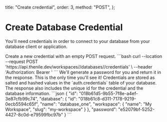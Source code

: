   title: "Create credential",
  order: 3,
  method: "POST",
};

# Create Database Credential

You'll need credentials in order to connect to your database from your database client or application.

<Row>
  <Col>
    Create a new credential with an empty POST request.
  </Col>
  <Col>
    <CodeGroups
      title={"Create Credential Request"}
      method={"POST"}
      pathname={"/workspaces/:workspaceSlug/databases/:databaseName/credentials"}
    >
      ```bash
      curl --location --request POST 'https://api.thenile.dev/workspaces/<string>/databases/<string>/credentials' \
      --header 'Authorization: Bearer <string>'
      ```
    </CodeGroups>
  </Col>
</Row>
<Row>
  <Col>
    We'll generate a password for you and return it in the response. This is the only time you'll see it! Credentials are stored as salted and hashed values in the `auth.credentials` table of your database. The response also includes the unique id for the credential and the database information.
  </Col>
  <Col>
    <CodeGroups
      title={"Create Credential Response"}
      method={"201"}
      pathname={"/workspaces/:workspaceSlug/databases/:databaseName/credentials"}
    >
      ```json
      {
        "id": "018b61d5-9b55-7f8e-a4ef-3e87cfb99c74",
        "database": {
          "id": "018b61c8-d311-7178-9219-0ecb5594c65f",
          "name": "database_one",
          "workspace": {
            "name": "My Workspace",
            "slug": "my-workspace"
          }
        },
        "password": "e52079bf-5252-4427-8c0d-e79599fbc97b"
      }
      ```
    </CodeGroups>
  </Col>
</Row>
